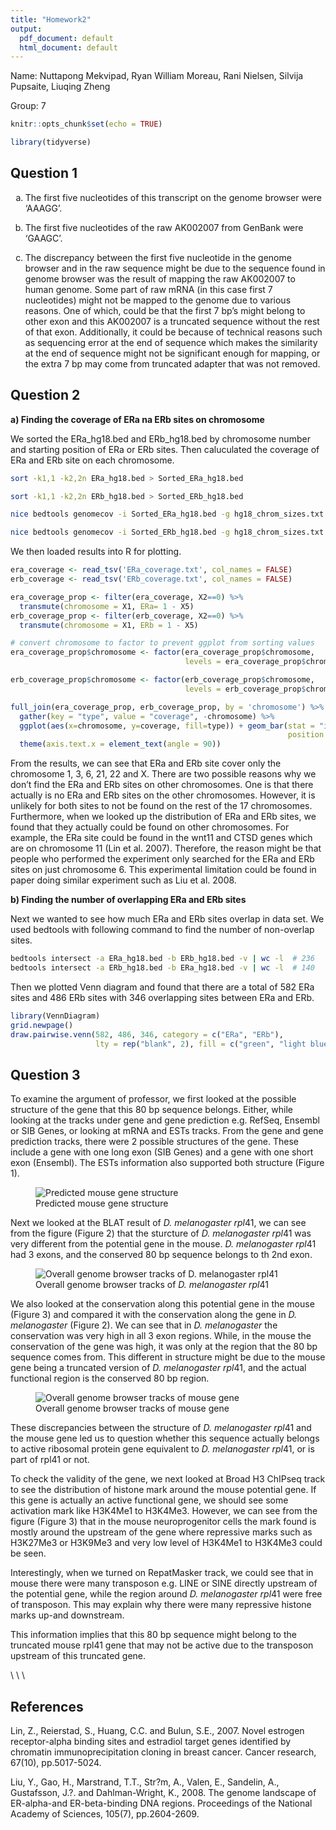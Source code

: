```yaml
---
title: "Homework2"
output:
  pdf_document: default
  html_document: default
---
```


Name: Nuttapong Mekvipad, Ryan William Moreau, Rani Nielsen, Silvija Pupsaite, Liuqing Zheng

Group: 7

```r
knitr::opts_chunk$set(echo = TRUE)
```


```r
library(tidyverse)
```


## Question 1

a) The first five nucleotides of this transcript on the genome browser were 'AAAGG'.

b) The first five nucleotides of the raw AK002007 from GenBank were 'GAAGC'.

c) The discrepancy between the first five nucleotide in the genome browser and in the raw sequence might be due to the sequence found in genome browser was the result of mapping the raw AK002007 to human genome. Some part of raw mRNA (in this case first 7 nucleotides) might not be mapped to the genome due to various reasons. One of which, could be that the first 7 bp's might belong to other exon and this AK002007 is a truncated sequence without the rest of that exon. Additionally, it could be because of technical reasons such as sequencing error at the end of sequence which makes the similarity at the end of sequence might not be significant enough for mapping, or the extra 7 bp may come from truncated adapter that was not removed.  


## Question 2

**a) Finding the coverage of ERa na ERb sites on chromosome**

We sorted the ERa_hg18.bed and ERb_hg18.bed by chromosome number and starting position of ERa or ERb sites. Then caluculated the coverage of ERa and ERb site on each chromosome.

```bash
sort -k1,1 -k2,2n ERa_hg18.bed > Sorted_ERa_hg18.bed

sort -k1,1 -k2,2n ERb_hg18.bed > Sorted_ERb_hg18.bed

nice bedtools genomecov -i Sorted_ERa_hg18.bed -g hg18_chrom_sizes.txt -max 1 > ERa_coverage.txt

nice bedtools genomecov -i Sorted_ERb_hg18.bed -g hg18_chrom_sizes.txt -max 1 > ERb_coverage.txt

```

We then loaded results into R for plotting.

```r
era_coverage <- read_tsv('ERa_coverage.txt', col_names = FALSE)
erb_coverage <- read_tsv('ERb_coverage.txt', col_names = FALSE)

```


```r
era_coverage_prop <- filter(era_coverage, X2==0) %>% 
  transmute(chromosome = X1, ERa= 1 - X5)
erb_coverage_prop <- filter(erb_coverage, X2==0) %>% 
  transmute(chromosome = X1, ERb = 1 - X5)

# convert chromosome to factor to prevent ggplot from sorting values
era_coverage_prop$chromosome <- factor(era_coverage_prop$chromosome, 
                                       levels = era_coverage_prop$chromosome)

erb_coverage_prop$chromosome <- factor(erb_coverage_prop$chromosome, 
                                       levels = erb_coverage_prop$chromosome)

full_join(era_coverage_prop, erb_coverage_prop, by = 'chromosome') %>% 
  gather(key = "type", value = "coverage", -chromosome) %>%
  ggplot(aes(x=chromosome, y=coverage, fill=type)) + geom_bar(stat = "identity", 
                                                              position = "dodge") +
  theme(axis.text.x = element_text(angle = 90))  
```

From the results, we can see that ERa and ERb site cover only the chromosome 1, 3, 6, 21, 22 and X. There are two possible reasons why we don't find the ERa and ERb sites on other chromosomes. One is that there actually is no ERa and ERb sites on the other chromosomes. However, it is unlikely for both sites to not be found on the rest of the 17 chromosomes. Furthermore, when we looked up the distribution of ERa and ERb sites, we found that they actually could be found on other chromosomes. For example, the ERa site could be found in the wnt11 and CTSD genes which are on chromosome 11 (Lin et al. 2007). Therefore, the reason might be that people who performed the experiment only searched for the ERa and ERb sites on just chromosome 6. This experimental limitation could be found in paper doing similar experiment such as Liu et al. 2008.


**b) Finding the number of overlapping ERa and ERb sites **

Next we wanted to see how much ERa and ERb sites overlap in data set. We used bedtools with following command to find the number of non-overlap sites.

```bash
bedtools intersect -a ERa_hg18.bed -b ERb_hg18.bed -v | wc -l  # 236
bedtools intersect -a ERb_hg18.bed -b ERa_hg18.bed -v | wc -l  # 140
```

Then we plotted Venn diagram and found that there are a total of 582 ERa sites and 486 ERb sites with 346 overlapping sites between ERa and ERb.

```r
library(VennDiagram)
grid.newpage()
draw.pairwise.venn(582, 486, 346, category = c("ERa", "ERb"), 
                   lty = rep("blank", 2), fill = c("green", "light blue"))
```

## Question 3

To examine the argument of professor, we first looked at the possible structure of the gene that this 80 bp sequence belongs. Either, while looking at the tracks under gene and gene prediction e.g. RefSeq, Ensembl or SIB Genes, or looking at mRNA and ESTs tracks. From the gene and gene prediction tracks, there were 2 possible structures of the gene. These include a gene with one long exon (SIB Genes) and a gene with one short exon (Ensembl). The ESTs information also supported both structure (Figure 1).

![Predicted mouse gene structure](./fig1.png)

Next we looked at the BLAT result of *D. melanogaster rpl*41, we can see from the figure (Figure 2) that the sturcture of *D. melanogaster rpl*41 was very different from the potential gene in the mouse. *D. melanogaster rpl*41 had 3 exons, and the conserved 80 bp sequence belongs to th 2nd exon. 

![Overall genome browser tracks of *D. melanogaster rpl*41](./fig2.png)

We also looked at the conservation along this potential gene in the mouse (Figure 3) and compared it with the conservation along the gene in *D. melanogaster* (Figure 2). We can see that in *D. melanogaster* the conservation was very high in all 3 exon regions. While, in the mouse the conservation of the gene was high, it was only at the region that the 80 bp sequence comes from. This different in structure might be due to the mouse gene being a truncated version of *D. melanogaster rpl*41, and the actual functional region is the conserved 80 bp region.

![Overall genome browser tracks of mouse gene](./fig3.png)

These discrepancies between the structure of *D. melanogaster rpl*41 and the mouse gene led us to question whether this sequence actually belongs to active ribosomal protein gene equivalent to *D. melanogaster rpl*41, or is part of rpl41 or not. 

To check the validity of the gene, we next looked at Broad H3 ChIPseq track to see the distribution of histone mark around the mouse potential gene. If this gene is actually an active functional gene, we should see some activation mark like H3K4Me1 to H3K4Me3. However, we can see from the figure (Figure 3) that in the mouse neuroprogenitor cells the mark found is mostly around the upstream of the gene where repressive marks such as H3K27Me3 or H3K9Me3 and very low level of H3K4Me1 to H3K4Me3 could be seen.

Interestingly, when we turned on RepatMasker track, we could see that in mouse there were many transposon e.g. LINE or SINE directly upstream of the potential gene, while the region around *D. melanogaster rpl*41 were free of transposon. This may explain why there were many repressive histone marks up-and downstream.

This information implies that this 80 bp sequence might belong to the truncated mouse rpl41 gene that may not be active due to the transposon upstream of this truncated gene. 


\\
\\
\\

## References

Lin, Z., Reierstad, S., Huang, C.C. and Bulun, S.E., 2007. Novel estrogen receptor-alpha binding sites and estradiol target genes identified by chromatin immunoprecipitation cloning in breast cancer. Cancer research, 67(10), pp.5017-5024.

Liu, Y., Gao, H., Marstrand, T.T., Str?m, A., Valen, E., Sandelin, A., Gustafsson, J.?. and Dahlman-Wright, K., 2008. The genome landscape of ER-alpha-and ER-beta-binding DNA regions. Proceedings of the National Academy of Sciences, 105(7), pp.2604-2609.









